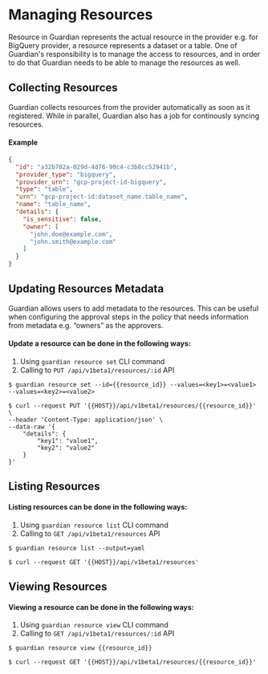 
# Managing Resources

Resource in Guardian represents the actual resource in the provider e.g. for BigQuery provider, a resource represents a dataset or a table. One of Guardian's responsibility is to manage the access to resources, and in order to do that Guardian needs to be able to manage the resources as well.

## Collecting Resources

Guardian collects resources from the provider automatically as soon as it registered. While in parallel, Guardian also has a job for continously syncing resources.

#### Example
```json
{
  "id": "a32b702a-029d-4d76-90c4-c3b8cc52941b",
  "provider_type": "bigquery",
  "provider_urn": "gcp-project-id-bigquery",
  "type": "table",
  "urn": "gcp-project-id:dataset_name.table_name",
  "name": "table_name",
  "details": {
    "is_sensitive": false,
    "owner": [
      "john.doe@example.com",
      "john.smith@example.com"
    ]
  }
}
```

## Updating Resources Metadata

Guardian allows users to add metadata to the resources. This can be useful when configuring the approval steps in the policy that needs information from metadata e.g. “owners” as the approvers.

#### Update a resource can be done in the following ways:
1. Using `guardian resource set` CLI command
2. Calling to `PUT /api/v1beta1/resources/:id` API

<Tabs groupId="api">
  <TabItem value="cli" label="CLI" default>

```console
$ guardian resource set --id={{resource_id}} --values=<key1>=<value1> --values=<key2>=<value2>
```

  </TabItem>
  <TabItem value="http" label="HTTP">

```console
$ curl --request PUT '{{HOST}}/api/v1beta1/resources/{{resource_id}}' \
--header 'Content-Type: application/json' \
--data-raw '{
    "details": {
        "key1": "value1",
        "key2": "value2"
    }
}'
```

  </TabItem>
</Tabs>

## Listing Resources

#### Listing resources can be done in the following ways:
1. Using `guardian resource list` CLI command
2. Calling to `GET /api/v1beta1/resources` API

<Tabs groupId="api">
  <TabItem value="cli" label="CLI" default>

```console
$ guardian resource list --output=yaml
```

  </TabItem>
  <TabItem value="http" label="HTTP">

```console
$ curl --request GET '{{HOST}}/api/v1beta1/resources'
```

  </TabItem>
</Tabs>

## Viewing Resources

#### Viewing a resource can be done in the following ways:
1. Using `guardian resource view` CLI command
2. Calling to `GET /api/v1beta1/resources/:id` API

<Tabs groupId="api">
  <TabItem value="cli" label="CLI" default>

```console
$ guardian resource view {{resource_id}}
```

  </TabItem>
  <TabItem value="http" label="HTTP">

```console
$ curl --request GET '{{HOST}}/api/v1beta1/resources/{{resource_id}}'
```

  </TabItem>
</Tabs>
